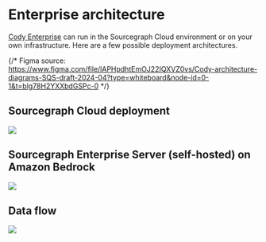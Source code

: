 # Enterprise architecture

[Cody Enterprise](/cody/clients/enable-cody-enterprise) can run in the Sourcegraph Cloud environment or on your own infrastructure. Here are a few possible deployment architectures.

{/* Figma source: https://www.figma.com/file/lAPHpdhtEmOJ22IQXVZ0vs/Cody-architecture-diagrams-SQS-draft-2024-04?type=whiteboard&node-id=0-1&t=blg78H2YXXbdGSPc-0 */}

## Sourcegraph Cloud deployment

<img src="https://sourcegraphstatic.com/docs/enterprise-architecture-cloud-v2.png" />

## Sourcegraph Enterprise Server (self-hosted) on Amazon Bedrock

<img src="https://sourcegraphstatic.com/docs/enterprise-architecture-aws-v0.png" />


## Data flow

<img src="https://sourcegraphstatic.com/docs/enterprise-architecture-data-flow-v0.png" />